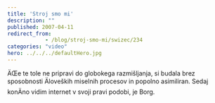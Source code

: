 ```yaml
---
title: 'Stroj smo mi'
description: ""
published: 2007-04-11
redirect_from: 
            - /blog/stroj-smo-mi/swizec/234
categories: "video"
hero: ../../../defaultHero.jpg
---
```

ÄŒe te tole ne pripravi do globokega razmišljanja, si budala brez sposobnosti Äloveških miselnih procesov in popolno asimiliran. Sedaj konÄno vidim internet v svoji pravi podobi, je Borg.